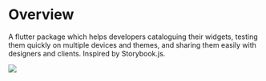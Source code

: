 # Overview

A flutter package which helps developers cataloguing their widgets, testing them quickly on multiple devices and themes, and sharing them easily with designers and clients. Inspired by Storybook.js.

<Image src="/assets/Screenshot.png" zoom />